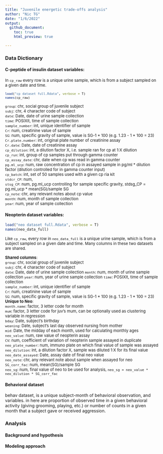 ```yaml
---
title: "Juvenile energetic trade-offs analysis"
author: "Nic TG"
date: "1/6/2022"
output: 
  github_document:
    toc: true
    html_preview: true

---
```


### Data Dictionary

#### C-peptide of insulin dataset variables:

<font size = "2">
In `cp_raw` every row is a unique urine sample, which is from a subject sampled on a given date and time.

```r
load("cp dataset full.Rdata", verbose = T)
names(cp_raw)
```


`group`: chr, social group of juvenile subject  
`subj`: chr, 4 character code of subject  
`date`: Date, date of urine sample collection  
`time`: POSIXlt, time of sample collection  
`sample_number`: int, unique identifier of sample  
`Cr`: num, creatinine value of sample  
`SG`: num, specific gravity of sample, value is SG-1 * 100 (e.g. 1.23 - 1 * 100 = 23)  
`Cr.plate.number`: int, original plate number of creatinine assay  
`Cr.date`: Date, date of creatinine assay  
`cp_dilution`: int, a dilution factor X, i.e. sample ran for cp at 1:X dilution  
`cp_run`: int, group of cp samples put through gamma counter  
`cp_assay_date`: chr, date when cp was read in gamma counter  
`pg.ml_ucp`: num, raw concentration of cp in assayed sample in pg/ml * dilution factor (dilution controlled for in gamma counter input)  
`cp_batch`: int, set of 50 samples used with a given cp ria kit  
`stdcr_CP`: num,  
`stsg_CP`: num, pg.ml_ucp controlling for sample specific gravity, stdsg_CP = pg.ml_ucp * mean(SG)/sample SG  
`cp_note`: chr, any relevant notes about cp value  
`month`: num, month of sample collection  
`year`: num, year of sample collection  

</font>

#### Neopterin dataset variables:

```r
load("neo dataset full.Rdata", verbose = T)
names(neo_data_full)
```

<font size = "2">
Like `cp_raw`, every row in `neo_data_full` is a unique urine sample, which is from a subject sampled on a given date and time. Many columns in these two datasets are shared.

**Shared columns**:  
`group`: chr, social group of juvenile subject  
`subj`: chr, 4 character code of subject  
`date`: Date, date of urine sample collection
`month`: num, month of urine sample collection
`year`: num, year of urine sample collection
`time`: POSIXlt, time of sample collection  
`sample_number`: int, unique identifier of sample  
`Cr`: num, creatinine value of sample  
`SG`: num, specific gravity of sample, value is SG-1 * 100 (e.g. 1.23 - 1 * 100 = 23)  
**Unique to Neo**:    
`month.name`: factor, 3 letter code for month  
`mum`: factor, 3 letter code for juv's mum, can be optionally used as clustering variable in regression  
`bday`: Date, subject's birthday  
`weaning`: Date, subject's last day observed nursing from mother  
`mid`: Date, the midday of each month, used for calculating monthly ages  
`neo_value`: num, raw value of neopterin assay  
`CV`: num, coefficient of variation of neopterin sample assayed in duplicate  
`neo_plate_number`: num, immuno plate on which final value of sample was assayed  
`neo_dilution`: int, a dilution factor X, sample was diluted 1:X for its final value  
`neo_date_assayed`: Date, assay date of final neo value  
`neo_note`: chr, any relevant note about sample when assayed for neo  
`SG_corr_fac`: num, mean(SG)/sample SG  
`neo_sg`: num, final value of neo to be used for analysis, `neo_sg = neo_value * neo_dilution * SG_corr_fac`  

</font>

#### Behavioral dataset

behav dataset, is a unique subject-month of behavioral observation, and variables. in here are proportion of observed time in a given behavioral activity (giving grooming, playing, etc.)
or number of counts in a given month that a subject gave or received aggression.

### Analysis

#### Background and hypothesis
#### Modeling approach
